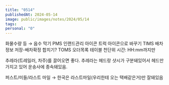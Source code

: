 ```yaml
---
title: "0514"
publishedAt: 2024-05-14
image: public/images/notes/2024/05/14
tags: 
personal: "0"
---
```


화물수량 등 → 음수 막기
PMS 인랜드관리 아이콘 트럭 아이콘으로 바꾸기
TIMS 배차정보 저장-배차확정 합치기?
TOMS 오더목록 테이블 천단위
시간: HH:mm까지만


추레라(트레일러, 차주)를 끌어오면 좋다. 추레라는 헤드랑 샷시가 구분돼있어서 헤드만 가지고 있어 운송사에 종속돼있음. 

퍼스트/미들/라스트 마일 → 한국은 라스트마일(우리한테 오는 택배같은거)만 잘돼있음